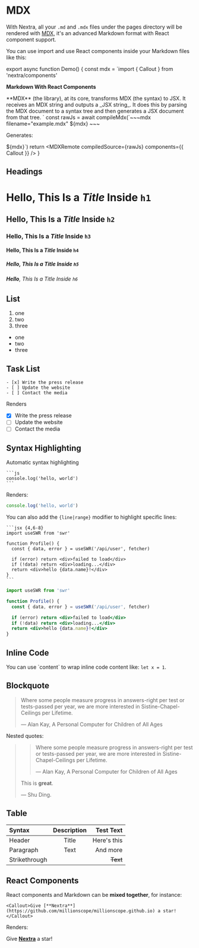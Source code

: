 
# MDX

With Nextra, all your `.md` and `.mdx` files under the pages directory will be
rendered with [MDX](https://mdxjs.com/about), it's an advanced Markdown format
with React component support.

You can use import and use React components inside your Markdown files like
this:

export async function Demo() {
  const mdx = `import { Callout } from 'nextra/components'

**Markdown With React Components**

<Callout emoji="✅">
  **MDX** (the library), at its core, transforms MDX (the syntax) to JSX. It
  receives an MDX string and outputs a _JSX string_. It does this by parsing the
  MDX document to a syntax tree and then generates a JSX document from that
  tree.
</Callout>`
  const rawJs = await compileMdx(`~~~mdx filename="example.mdx"
${mdx}
~~~

Generates:

${mdx}`)
  return <MDXRemote compiledSource={rawJs} components={{ Callout }} />
}

<Demo />

## Headings

# **Hello**, This Is a _Title_ Inside `h1`

## **Hello**, This Is a _Title_ Inside `h2`

### **Hello**, This Is a _Title_ Inside `h3`

#### **Hello**, This Is a _Title_ Inside `h4`

##### **Hello**, This Is a _Title_ Inside `h5`

###### **Hello**, This Is a _Title_ Inside `h6`

## List

1. one
1. two
1. three

- one
- two
- three

## Task List

```mdx
- [x] Write the press release
- [ ] Update the website
- [ ] Contact the media
```

Renders

- [x] Write the press release
- [ ] Update the website
- [ ] Contact the media

## Syntax Highlighting

Automatic syntax highlighting

````mdx
```js
console.log('hello, world')
```
````

Renders:

```js
console.log('hello, world')
```

You can also add the `{line|range}` modifier to highlight specific lines:

````mdx
```jsx {4,6-8}
import useSWR from 'swr'

function Profile() {
  const { data, error } = useSWR('/api/user', fetcher)

  if (error) return <div>failed to load</div>
  if (!data) return <div>loading...</div>
  return <div>hello {data.name}!</div>
}
```
````

```jsx {4,6-8}
import useSWR from 'swr'

function Profile() {
  const { data, error } = useSWR('/api/user', fetcher)

  if (error) return <div>failed to load</div>
  if (!data) return <div>loading...</div>
  return <div>hello {data.name}!</div>
}
```

## Inline Code

You can use \`content\` to wrap inline code content like: `let x = 1`.

## Blockquote

> Where some people measure progress in answers-right per test or tests-passed
> per year, we are more interested in Sistine-Chapel-Ceilings per Lifetime.
>
> — Alan Kay, A Personal Computer for Children of All Ages

Nested quotes:

> > Where some people measure progress in answers-right per test or tests-passed
> > per year, we are more interested in Sistine-Chapel-Ceilings per Lifetime.
> >
> > — Alan Kay, A Personal Computer for Children of All Ages
>
> This is **great**.
>
> — Shu Ding.

## Table

| Syntax        | Description |   Test Text |
| :------------ | :---------: | ----------: |
| Header        |    Title    | Here's this |
| Paragraph     |    Text     |    And more |
| Strikethrough |             |    ~~Text~~ |

## React Components

React components and Markdown can be **mixed together**, for instance:

```mdx
<Callout>Give [**Nextra**](https://github.com/millionscope/millionscope.github.io) a star!</Callout>
```

Renders:

<Callout>Give [**Nextra**](https://github.com/millionscope/millionscope.github.io) a star!</Callout>
